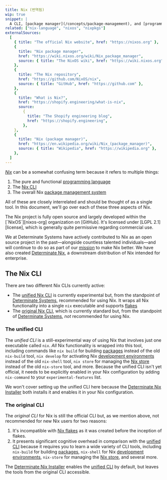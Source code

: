 ```yaml
---
title: Nix (번역됨)
wip: true
snippet: |
  A CLI, [package manager](/concepts/package-management), and [programming language](/concepts/nix-language) (이하 내용은 원본 유지)
related: ["nix-language", "nixos", "nixpkgs"]
externalSources:
  [
    { title: "The official Nix website", href: "https://nixos.org" },
    {
      title: "Nix package manager",
      href: "https://wiki.nixos.org/wiki/Nix_package_manager",
      source: { title: "The NixOS wiki", href: "https://wiki.nixos.org" },
    },
    {
      title: "The Nix repository",
      href: "https://github.com/NixOS/nix",
      source: { title: "GitHub", href: "https://github.com" },
    },
    {
      title: "What is Nix?",
      href: "https://shopify.engineering/what-is-nix",
      source:
        {
          title: "The Shopify engineering blog",
          href: "https://shopify.engineering",
        },
    },
    {
      title: "Nix (package manager)",
      href: "https://en.wikipedia.org/wiki/Nix_(package_manager)",
      source: { title: "Wikipedia", href: "https://wikipedia.org" },
    },
  ]
---
```


[*Nix*][nix] can be a somewhat confusing term because it refers to multiple things:

1. The pure and functional [programming language][lang]
2. The [Nix CLI](#cli)
3. The overall Nix [package management system][package-management]

All of these are closely interrelated and should be thought of as a single tool.
In this document, we'll go over each of these three aspects of Nix.

<Admonition info open title="Nix and open source" id="nix-oss">
The Nix project is fully open source and largely developed within the [`NixOS`][nixos-org] organization on [GitHub].
It's licensed under [LGPL 2.1][license], which is generally quite permissive regarding commercial use.

We at Determinate Systems have actively contributed to Nix as an open source project in the past&mdash;alongside countless talented individuals&mdash;and will continue to do so as part of our [mission] to make Nix better.
We have also created [Determinate Nix][det-nix], a downstream distribution of Nix intended for enterprise.
</Admonition>

## The Nix CLI

There are two different Nix CLIs currently active:

- The [unified Nix CLI](#unified-cli) is currently experimental but, from the standpoint of [Determinate Systems][ds], recommended for using Nix.
  It wraps all Nix functionality into a single `nix` executable and supports [flakes]
- The [original Nix CLI](#original-cli), which is currently standard but, from the standpoint of [Determinate Systems][ds], _not_ recommended for using Nix.

### The unified CLI

The _unified CLI_ is a still-experimental way of using Nix that involves just one executable called `nix`.
_All_ Nix functionality is wrapped into this tool, including commands like `nix build` for building [packages] instead of the old `nix-build` tool, `nix develop` for activating Nix [development environments][env] instead of the old `nix-shell` tool, `nix store` for managing the [Nix store][store] instead of the old `nix-store` tool, and more.
Because the unified CLI isn't yet official, it needs to be explicitly enabled in your Nix configuration by adding `nix-command` to your `experimental-features` list.

We won't cover setting up the unified CLI here because the [Determinate Nix Installer][install] both installs it and enables it in your Nix configuration.

### The original CLI

The _original CLI_ for Nix is still the official CLI but, as we mention above, not recommended for new Nix users for two reasons:

1. It's incompatible with [Nix flakes][flakes] as it was created before the inception of flakes.
1. It presents significant cognitive overhead in comparison with the [unified CLI](#unified-cli) because it requires you to learn a wide variety of CLI tools, including `nix-build` for building [packages], `nix-shell` for Nix [development environments][env], `nix-store` for managing the [Nix store][store], and several more.

The [Determinate Nix Installer][install] enables the [unified CLI](#unified-cli) by default, but leaves the tools from the original CLI accessible.

[det-nix]: https://docs.determinate.systems/determinate-nix
[ds]: https://determinate.systems
[env]: /concepts/dev-env
[flakes]: /concepts/flakes
[github]: https://github.com
[install]: /concepts/nix-installer
[lang]: /concepts/nix-language
[license]: https://github.com/nixOS/nix?tab=LGPL-2.1-1-ov-file
[mission]: https://determinate.systems/posts/we-want-to-make-nix-better
[nix]: https://nixos.org
[nixos-org]: https://github.com/NixOS
[packages]: /concepts/packages
[package-management]: /concepts/package-management
[store]: /concepts/nix-store
